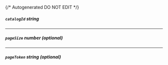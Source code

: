 {/* Autogenerated DO NOT EDIT  */}
##### `catalogId` _string_

---
##### `pageSize` _number (optional)_

---
##### `pageToken` _string (optional)_


